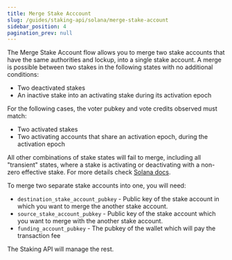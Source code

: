 ```yaml
---
title: Merge Stake Acccount
slug: /guides/staking-api/solana/merge-stake-account
sidebar_position: 4
pagination_prev: null
---
```


The Merge Stake Account flow allows you to merge two stake accounts that have the same authorities and lockup, into a single stake account. A merge is possible between two stakes in the following states with no additional conditions:

- Two deactivated stakes
- An inactive stake into an activating stake during its activation epoch

For the following cases, the voter pubkey and vote credits observed must match:

- Two activated stakes
- Two activating accounts that share an activation epoch, during the activation epoch

All other combinations of stake states will fail to merge, including all "transient" states, where a stake is activating or deactivating with a non-zero effective stake. For more details check [Solana docs](https://docs.solana.com/staking/stake-accounts#merging-stake-accounts).

To merge two separate stake accounts into one, you will need:

- `destination_stake_account_pubkey` - Public key of the stake account in which you want to merge the another stake account.
- `source_stake_account_pubkey` - Public key of the stake account which you want to merge with the another stake account.
- `funding_account_pubkey` - The pubkey of the wallet which will pay the transaction fee

The Staking API will manage the rest.
